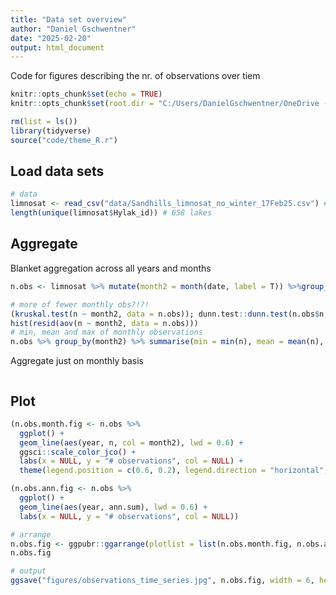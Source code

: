 ```yaml
---
title: "Data set overview"
author: "Daniel Gschwentner"
date: "2025-02-20"
output: html_document
---
```



Code for figures describing the nr. of observations over tiem

```r
knitr::opts_chunk$set(echo = TRUE)
knitr::opts_chunk$set(root.dir = "C:/Users/DanielGschwentner/OneDrive - University of Nebraska-Lincoln/Sandhills LimnoSat lake color v2")
```

```r
rm(list = ls())
library(tidyverse)
source("code/theme_R.r")
```

## Load data sets

```r
# data
limnosat <- read_csv("data/Sandhills_limnosat_no_winter_17Feb25.csv") # no winter obs
length(unique(limnosat$Hylak_id)) # 658 lakes
```

## Aggregate

Blanket aggregation across all years and months

```r
n.obs <- limnosat %>% mutate(month2 = month(date, label = T)) %>%group_by(year, month2) %>% summarise(n = n()) %>% group_by(year) %>% mutate(ann.sum = sum(n))
```
```r
# more of fewer monthly obs?!?!
(kruskal.test(n ~ month2, data = n.obs)); dunn.test::dunn.test(n.obs$n, n.obs$month2) # well that is great!
hist(resid(aov(n ~ month2, data = n.obs)))
# min, mean and max of monthly observations
n.obs %>% group_by(month2) %>% summarise(min = min(n), mean = mean(n), max = max(n))
```


Aggregate just on monthly basis

```r

```


## Plot

```r
(n.obs.month.fig <- n.obs %>%
  ggplot() + 
  geom_line(aes(year, n, col = month2), lwd = 0.6) + 
  ggsci::scale_color_jco() + 
  labs(x = NULL, y = "# observations", col = NULL) + 
  theme(legend.position = c(0.6, 0.2), legend.direction = "horizontal", legend.background = element_blank()))

(n.obs.ann.fig <- n.obs %>%
  ggplot() + 
  geom_line(aes(year, ann.sum), lwd = 0.6) + 
  labs(x = NULL, y = "# observations", col = NULL))

# arrange
n.obs.fig <- ggpubr::ggarrange(plotlist = list(n.obs.month.fig, n.obs.ann.fig), nrow = 2, ncol = 1, labels = letters[1:2], align = "hv")
n.obs.fig

# output
ggsave("figures/observations_time_series.jpg", n.obs.fig, width = 6, height = 4.5)

```

